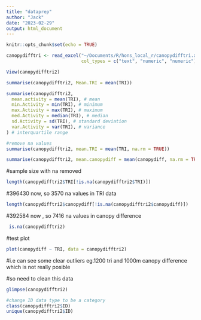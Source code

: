 ```yaml
---
title: "dataprep"
author: "Jack"
date: "2023-02-29"
output: html_document
---
```


```r
knitr::opts_chunk$set(echo = TRUE)
```

```r
canopydifftri <- read_excel("~/Documents/R/hons_local_r/canopydifftri.xlsx", 
                            col_types = c("text", "numeric", "numeric"))
```
```r
View(canopydifftri2)
```

```r
summarise(canopydifftri2, Mean.TRI = mean(TRI))
```
```r
summarise(canopydifftri2,
  mean.activity = mean(TRI), # mean
  min.Activity = min(TRI), # minimum
  max.Activity = max(TRI), # maximum
  med.Activity = median(TRI), # median
  sd.Activity = sd(TRI), # standard deviation
  var.Activity = var(TRI), # variance
) # interquartile range
```
```r
#remove na values
summarise(canopydifftri2, mean.TRI = mean(TRI, na.rm = TRUE))
```
```r
summarise(canopydifftri2, mean.canopydiff = mean(canopydiff, na.rm = TRUE))
```

#sample size with na removed 
```r
length(canopydifftri2$TRI[!is.na(canopydifftri2$TRI)])
```
#396430 now, so 3570 na values in TRI data

```r
length(canopydifftri2$canopydiff[!is.na(canopydifftri2$canopydiff)])
```

#392584 now , so 7416 na values in canopy difference



```r
 is.na(canopydifftri2)
```


#test plot
```r
plot(canopydiff ~ TRI, data = canopydifftri2)
```
#i.e can see some clear outliers eg.1200 tri and 1000m canopy difference which is not really posible 

#so need to clean this data
```r
glimpse(canopydifftri2)
```

```r
#change ID data type to be a category
class(canopydifftri2$ID)
unique(canopydifftri2$ID)
```


